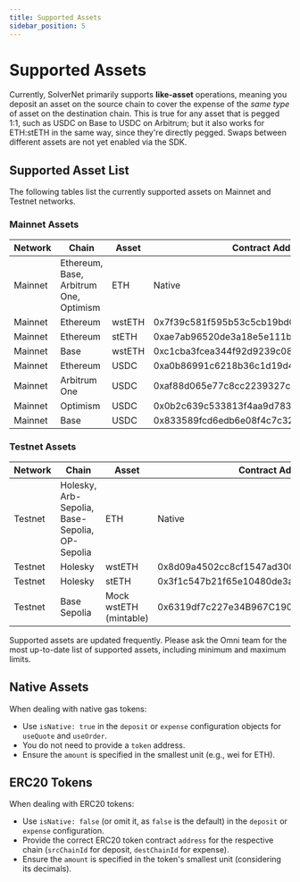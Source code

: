```yaml
---
title: Supported Assets
sidebar_position: 5
---
```



# Supported Assets

Currently, SolverNet primarily supports **like-asset** operations, meaning you deposit an asset on the source chain to cover the expense of the *same type* of asset on the destination chain. This is true for any asset that is pegged 1:1, such as USDC on Base to USDC on Arbitrum; but it also works for ETH:stETH in the same way, since they're directly pegged. Swaps between different assets are not yet enabled via the SDK.

## Supported Asset List

The following tables list the currently supported assets on Mainnet and Testnet networks.

### Mainnet Assets

| Network | Chain | Asset | Contract Address |
| ------- | ----- | ----- | --------------- |
| Mainnet | Ethereum,<br/>Base,<br/>Arbitrum One,<br/>Optimism | ETH | Native |
| Mainnet | Ethereum | wstETH | 0x7f39c581f595b53c5cb19bd0b3f8da6c935e2ca0 |
| Mainnet | Ethereum | stETH | 0xae7ab96520de3a18e5e111b5eaab095312d7fe84 |
| Mainnet | Base | wstETH | 0xc1cba3fcea344f92d9239c08c0568f6f2f0ee452 |
| Mainnet | Ethereum | USDC | 0xa0b86991c6218b36c1d19d4a2e9eb0ce3606eb48 |
| Mainnet | Arbitrum One | USDC | 0xaf88d065e77c8cc2239327c5edb3a432268e5831 |
| Mainnet | Optimism | USDC | 0x0b2c639c533813f4aa9d7837caf62653d097ff85 |
| Mainnet | Base | USDC | 0x833589fcd6edb6e08f4c7c32d4f71b54bda02913 |

### Testnet Assets

| Network | Chain | Asset | Contract Address |
| ------- | ----- | ----- | --------------- |
| Testnet | Holesky,<br/>Arb-Sepolia,<br/>Base-Sepolia,<br/>OP-Sepolia | ETH | Native |
| Testnet | Holesky | wstETH | 0x8d09a4502cc8cf1547ad300e066060d043f6982d |
| Testnet | Holesky | stETH | 0x3f1c547b21f65e10480de3ad8e19faac46c95034 |
| Testnet | Base Sepolia | Mock wstETH (mintable) | 0x6319df7c227e34B967C1903A08a698A3cC43492B |

<Callout type="info" title="Asset List Updates">
Supported assets are updated frequently. Please ask the Omni team for the most up-to-date list of supported assets, including minimum and maximum limits.
</Callout>

## Native Assets

When dealing with native gas tokens:

*   Use `isNative: true` in the `deposit` or `expense` configuration objects for `useQuote` and `useOrder`.
*   You do not need to provide a `token` address.
*   Ensure the `amount` is specified in the smallest unit (e.g., wei for ETH).

## ERC20 Tokens

When dealing with ERC20 tokens:

*   Use `isNative: false` (or omit it, as `false` is the default) in the `deposit` or `expense` configuration.
*   Provide the correct ERC20 token contract `address` for the respective chain (`srcChainId` for deposit, `destChainId` for expense).
*   Ensure the `amount` is specified in the token's smallest unit (considering its decimals).
